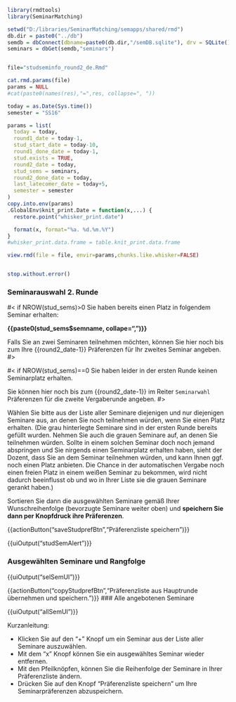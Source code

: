 
```r
library(rmdtools)
library(SeminarMatching)

setwd("D:/libraries/SeminarMatching/semapps/shared/rmd")
db.dir = paste0("../db")
semdb = dbConnect(dbname=paste0(db.dir,"/semDB.sqlite"), drv = SQLite())
seminars = dbGet(semdb,"seminars")


file="studseminfo_round2_de.Rmd"

cat.rmd.params(file)
params = NULL
#cat(paste0(names(res),"=",res, collapse=", "))

today = as.Date(Sys.time())
semester = "SS16"

params = list(
  today = today,
  round1_date = today-1,  
  stud_start_date = today-10,
  round1_done_date = today-1,
  stud.exists = TRUE,
  round2_date = today,
  stud_sems = seminars,
  round2_done_date = today,
  last_latecomer_date = today+5,
  semester = semester
)
copy.into.env(params)
.GlobalEnv$knit_print.Date = function(x,...) {
  restore.point("whisker_print.date")

  format(x, format="%a. %d.%m.%Y")
}
#whisker_print.data.frame = table.knit_print.data.frame

view.rmd(file = file, envir=params,chunks.like.whisker=FALSE)


stop.without.error()
```

<!-- START -->

### Seminarauswahl 2. Runde

#< if NROW(stud_sems)>0
Sie haben bereits einen Platz in folgendem Seminar erhalten:

**{{paste0(stud_sems$semname, collape=", ")}}**

Falls Sie an zwei Seminaren teilnehmen möchten, können Sie hier noch bis zum Ihre {{round2_date-1}} Präferenzen für Ihr zweites Seminar angeben.
#>

#< if NROW(stud_sems)==0
Sie haben leider in der ersten Runde keinen Seminarplatz erhalten.

Sie können hier noch bis zum {{round2_date-1}} im Reiter `Seminarwahl` Präferenzen für die zweite Vergaberunde angeben.
#>


Wählen Sie bitte aus der Liste aller Seminare diejenigen und nur diejenigen Seminare aus, an denen Sie noch teilnehmen würden, wenn Sie einen Platz erhalten. (Die grau hinterlegte Seminare sind in der ersten Runde bereits gefüllt wurden. Nehmen Sie auch die grauen Seminare auf, an denen Sie teilnehmen würden. Sollte in einem solchen Seminar doch noch jemand abspringen und Sie nirgends einen Seminarplatz erhalten haben, sieht der Dozent, dass Sie an dem Seminar teilnehmen würden, und kann Ihnen ggf. noch einen Platz anbieten. Die Chance in der automatischen Vergabe noch einen freien Platz in einem weißen Seminar zu bekommen, wird nicht dadurch beeinflusst ob und wo in Ihrer Liste sie die grauen Seminare gerankt haben.)

Sortieren Sie dann die ausgewählten Seminare gemäß Ihrer Wunschreihenfolge
(bevorzugte Seminare weiter oben) und **speichern Sie dann per Knopfdruck ihre Präferenzen**.

{{actionButton("saveStudprefBtn","Präferenzliste speichern")}}

{{uiOutput("studSemAlert")}}

### Ausgewählten Seminare und Rangfolge

{{uiOutput("selSemUI")}}

{{actionButton("copyStudprefBtn","Präferenzliste aus Hauptrunde übernehmen und speichern.")}}
### Alle angebotenen Seminare

{{uiOutput("allSemUI")}}

Kurzanleitung:

+ Klicken Sie auf den "+" Knopf um ein Seminar aus der Liste aller Seminare auszuwählen.
+ Mit dem "x" Knopf können Sie ein ausgewähltes Seminar wieder entfernen.
+ Mit den Pfeilknöpfen, können Sie die Reihenfolge der Seminare in Ihrer Präferenzliste ändern.
+ Drücken Sie auf den Knopf "Präferenzliste speichern" um Ihre Seminarpräferenzen abzuspeichern.
